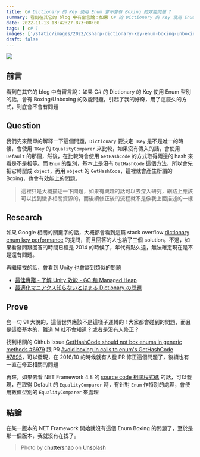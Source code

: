 ```yaml
---
title: C# Dictionary 的 Key 使用 Enum 會不會有 Boxing 的效能問題 ?
summary: 看到在其它的 blog 中有留言說：如果 C# 的 Dictionary 的 Key 使用 Enum 型別的話，會有 Boxing/Unboxing 的效能問題，引起了我的好奇，用了這麼久的方式，到底會不會有問題
date: 2022-11-13 13:42:27.873+08:00
tags: [ c# ]
images: ['/static/images/2022/csharp-dictionary-key-enum-boxing-unboxing-issue/cover.webp']
draft: false
---
```


![](/static/images/2022/csharp-dictionary-key-enum-boxing-unboxing-issue/cover.webp)


## 前言

看到在其它的 blog 中有留言說：如果 C# 的 Dictionary 的 Key 使用 Enum 型別的話，會有 Boxing/Unboxing 的效能問題，引起了我的好奇，用了這麼久的方式，到底會不會有問題

## Question

我們先來簡單的解釋一下這個問題，`Dictionary` 要決定 `TKey` 是不是唯一的時候，會使用 `TKey` 的 `EqualityComparer` 來比較，如果沒有傳入的話，會使用 `Default` 的那個，然後，在比較時會使用 `GetHashCode` 的方式取得兩邊的 hash 來看是不是相等。而 `Enum` 的型別，基本上是沒有 `GetHashCode` 這個方法，所以會先把它轉型成 `object`，再用 `object` 的 `GetHashCode`，這裡就會產生所謂的 Boxing，也會有效能上的問題。

> 這裡只是大概描述一下問題，如果有興趣的話可以去深入研究，網路上應該可以找到蠻多相關資源的，而後續修正後的流程就不是像我上面描述的一樣

## Research

如果 Google 相關的關鍵字的話，大概都會看到這篇 stack overflow [dictionary enum key performance](https://stackoverflow.com/a/26281533) 的提問，而且回答的人也給了三個 solution。不過，如果看發問跟回答的時間已經是 2014 的時候了，年代有點久遠，無法確定現在是不是還有問題。

再繼續找的話，會看到 Unity 也會談到類似的問題
- [最佳實踐 - 了解 Unity 效能 - GC 和 Managed Heap](https://unitytaiwan.blogspot.com/2017/03/unity-gcmanaged-heap.html)
- [最適化マニアクス知らないとはまる Dictionary の問題](https://masakami.com/archives/2019/02/03/78/)

## Prove

套一句 91 大說的，這個世界應該不是這樣子運轉的 ! 大家都會碰到的問題，而且是這麼基本的，難道 M 社不會知道 ? 或者是沒有人修正 ?

找到相關的 Github Issue [GetHashCode should not box enums in generic methods #6979](https://github.com/dotnet/runtime/issues/6979) 跟 PR [Avoid boxing in calls to enum's GetHashCode #7895](https://github.com/dotnet/coreclr/pull/7895)，可以發現，在 2016/10 的時候就有人發 PR 修正這個問題了，後續也有一直在修正相關的問題

再來，如果去看 NET Framework 4.8 的 [source code 相關程式碼](https://referencesource.microsoft.com/#mscorlib/system/collections/generic/equalitycomparer.cs,542680fa5b2d828d) 的話，可以發現，在取得 Default 的 `EqualityComparer` 時，有針對 `Enum` 作特別的處理，會使用數值型別的 `EqualityComparer` 來處理

## 結論

在某一版本的 NET Framework 開始就沒有這個 Enum Boxing 的問題了，至於是那一個版本，我就沒有在找了。

> Photo by [chuttersnap](https://unsplash.com/chuttersnap?utm_source=unsplash&utm_medium=referral&utm_content=creditCopyText) on [Unsplash](https://unsplash.com/photos/fyaTq-fIlro)

